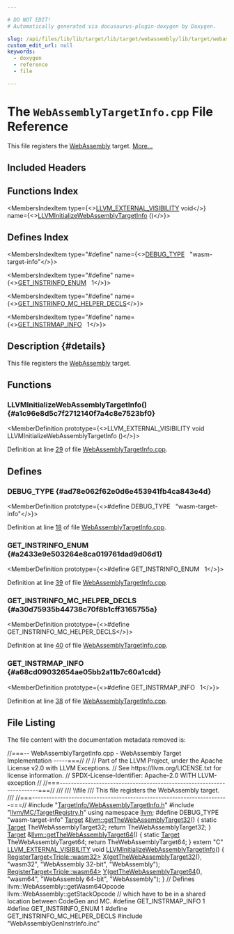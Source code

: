 ```yaml
---

# DO NOT EDIT!
# Automatically generated via docusaurus-plugin-doxygen by Doxygen.

slug: /api/files/lib/lib/target/lib/target/webassembly/lib/target/webassembly/targetinfo/webassemblytargetinfo-cpp
custom_edit_url: null
keywords:
  - doxygen
  - reference
  - file

---
```





# The `WebAssemblyTargetInfo.cpp` File Reference

<DoxygenPage pluginConfig={pluginConfig}>

This file registers the <a href="/docs/api/namespaces/llvm/webassembly">WebAssembly</a> target. <a href="#details">More...</a>

## Included Headers

<IncludesList>
<IncludesListItem
  filePath="TargetInfo/WebAssemblyTargetInfo.h"
  permalink="/docs/api/files/lib/lib/target/lib/target/webassembly/lib/target/webassembly/targetinfo/webassemblytargetinfo-h"
  isLocal="true" />
<IncludesListItem
  filePath="llvm/MC/TargetRegistry.h"
  permalink="/docs/api/files/include/include/llvm/include/llvm/mc/targetregistry-h"
  isLocal="true" />
<IncludesListItem
  filePath="WebAssemblyGenInstrInfo.inc"
  permalink=""
  isLocal="true" />
</IncludesList>

## Functions Index

<MembersIndex>

<MembersIndexItem
  type={<><a href="/docs/api/files/include/include/llvm/include/llvm/support/compiler-h/#adeb6f14d9f377993d79fae2efb34ecac">LLVM&#95;EXTERNAL&#95;VISIBILITY</a> void</>}
  name={<><a href="#a1c96e8d5c7f2712140f7a4c8e7523bf0">LLVMInitializeWebAssemblyTargetInfo</a> ()</>}>
</MembersIndexItem>

</MembersIndex>

## Defines Index

<MembersIndex>

<MembersIndexItem
  type="#define"
  name={<><a href="#ad78e062f62e0d6e453941fb4ca843e4d">DEBUG&#95;TYPE</a>&nbsp;&nbsp;&nbsp;&quot;wasm-target-info&quot;</>}>
</MembersIndexItem>

<MembersIndexItem
  type="#define"
  name={<><a href="#a2433e9e503264e8ca019761dad9d06d1">GET&#95;INSTRINFO&#95;ENUM</a>&nbsp;&nbsp;&nbsp;1</>}>
</MembersIndexItem>

<MembersIndexItem
  type="#define"
  name={<><a href="#a30d75935b44738c70f8b1cff3165755a">GET&#95;INSTRINFO&#95;MC&#95;HELPER&#95;DECLS</a></>}>
</MembersIndexItem>

<MembersIndexItem
  type="#define"
  name={<><a href="#a68cd09032654ae05bb2a11b7c60a1cdd">GET&#95;INSTRMAP&#95;INFO</a>&nbsp;&nbsp;&nbsp;1</>}>
</MembersIndexItem>

</MembersIndex>

## Description {#details}

This file registers the <a href="/docs/api/namespaces/llvm/webassembly">WebAssembly</a> target.

<SectionDefinition>

## Functions

### LLVMInitializeWebAssemblyTargetInfo() {#a1c96e8d5c7f2712140f7a4c8e7523bf0}

<MemberDefinition
  prototype={<>LLVM&#95;EXTERNAL&#95;VISIBILITY void LLVMInitializeWebAssemblyTargetInfo ()</>}>

Definition at line <a href="#l00029">29</a> of file <a href="/docs/api/files/lib/lib/target/lib/target/webassembly/lib/target/webassembly/targetinfo/webassemblytargetinfo-cpp">WebAssemblyTargetInfo.cpp</a>.
</MemberDefinition>

</SectionDefinition>

<SectionDefinition>

## Defines

### DEBUG&#95;TYPE {#ad78e062f62e0d6e453941fb4ca843e4d}

<MemberDefinition
  prototype={<>#define DEBUG&#95;TYPE&nbsp;&nbsp;&nbsp;&quot;wasm-target-info&quot;</>}>

Definition at line <a href="#l00018">18</a> of file <a href="/docs/api/files/lib/lib/target/lib/target/webassembly/lib/target/webassembly/targetinfo/webassemblytargetinfo-cpp">WebAssemblyTargetInfo.cpp</a>.
</MemberDefinition>

### GET&#95;INSTRINFO&#95;ENUM {#a2433e9e503264e8ca019761dad9d06d1}

<MemberDefinition
  prototype={<>#define GET&#95;INSTRINFO&#95;ENUM&nbsp;&nbsp;&nbsp;1</>}>

Definition at line <a href="#l00039">39</a> of file <a href="/docs/api/files/lib/lib/target/lib/target/webassembly/lib/target/webassembly/targetinfo/webassemblytargetinfo-cpp">WebAssemblyTargetInfo.cpp</a>.
</MemberDefinition>

### GET&#95;INSTRINFO&#95;MC&#95;HELPER&#95;DECLS {#a30d75935b44738c70f8b1cff3165755a}

<MemberDefinition
  prototype={<>#define GET&#95;INSTRINFO&#95;MC&#95;HELPER&#95;DECLS</>}>

Definition at line <a href="#l00040">40</a> of file <a href="/docs/api/files/lib/lib/target/lib/target/webassembly/lib/target/webassembly/targetinfo/webassemblytargetinfo-cpp">WebAssemblyTargetInfo.cpp</a>.
</MemberDefinition>

### GET&#95;INSTRMAP&#95;INFO {#a68cd09032654ae05bb2a11b7c60a1cdd}

<MemberDefinition
  prototype={<>#define GET&#95;INSTRMAP&#95;INFO&nbsp;&nbsp;&nbsp;1</>}>

Definition at line <a href="#l00038">38</a> of file <a href="/docs/api/files/lib/lib/target/lib/target/webassembly/lib/target/webassembly/targetinfo/webassemblytargetinfo-cpp">WebAssemblyTargetInfo.cpp</a>.
</MemberDefinition>

</SectionDefinition>

## File Listing

The file content with the documentation metadata removed is:

<ProgramListing>

<Link id="l00001" /><CodeLine lineNumber="1"><Highlight kind="comment">//===-- WebAssemblyTargetInfo.cpp - WebAssembly Target Implementation -----===//</Highlight><Highlight kind="normal"></Highlight></CodeLine>
<Link id="l00002" /><CodeLine lineNumber="2"><Highlight kind="normal"></Highlight><Highlight kind="comment">//</Highlight><Highlight kind="normal"></Highlight></CodeLine>
<Link id="l00003" /><CodeLine lineNumber="3"><Highlight kind="normal"></Highlight><Highlight kind="comment">// Part of the LLVM Project, under the Apache License v2.0 with LLVM Exceptions.</Highlight><Highlight kind="normal"></Highlight></CodeLine>
<Link id="l00004" /><CodeLine lineNumber="4"><Highlight kind="normal"></Highlight><Highlight kind="comment">// See https://llvm.org/LICENSE.txt for license information.</Highlight><Highlight kind="normal"></Highlight></CodeLine>
<Link id="l00005" /><CodeLine lineNumber="5"><Highlight kind="normal"></Highlight><Highlight kind="comment">// SPDX-License-Identifier: Apache-2.0 WITH LLVM-exception</Highlight><Highlight kind="normal"></Highlight></CodeLine>
<Link id="l00006" /><CodeLine lineNumber="6"><Highlight kind="normal"></Highlight><Highlight kind="comment">//</Highlight><Highlight kind="normal"></Highlight></CodeLine>
<Link id="l00007" /><CodeLine lineNumber="7"><Highlight kind="normal"></Highlight><Highlight kind="comment">//===----------------------------------------------------------------------===//</Highlight><Highlight kind="comment"></Highlight></CodeLine>
<Link id="l00008" /><CodeLine lineNumber="8"><Highlight kind="comment">///</Highlight></CodeLine>
<Link id="l00009" /><CodeLine lineNumber="9"><Highlight kind="comment">/// \\file</Highlight></CodeLine>
<Link id="l00010" /><CodeLine lineNumber="10"><Highlight kind="comment">/// This file registers the WebAssembly target.</Highlight></CodeLine>
<Link id="l00011" /><CodeLine lineNumber="11"><Highlight kind="comment">///</Highlight><Highlight kind="normal"></Highlight></CodeLine>
<Link id="l00012" /><CodeLine lineNumber="12"><Highlight kind="normal"></Highlight><Highlight kind="comment">//===----------------------------------------------------------------------===//</Highlight><Highlight kind="normal"></Highlight></CodeLine>
<Link id="l00013" /><CodeLine lineNumber="13"><Highlight kind="normal"></Highlight></CodeLine>
<Link id="l00014" /><CodeLine lineNumber="14"><Highlight kind="normal"></Highlight><Highlight kind="preprocessor">#include &quot;<a href="/docs/api/files/lib/lib/target/lib/target/webassembly/lib/target/webassembly/targetinfo/webassemblytargetinfo-h">TargetInfo/WebAssemblyTargetInfo.h</a>&quot;</Highlight><Highlight kind="normal"></Highlight></CodeLine>
<Link id="l00015" /><CodeLine lineNumber="15"><Highlight kind="normal"></Highlight><Highlight kind="preprocessor">#include &quot;<a href="/docs/api/files/include/include/llvm/include/llvm/mc/targetregistry-h">llvm/MC/TargetRegistry.h</a>&quot;</Highlight><Highlight kind="normal"></Highlight></CodeLine>
<Link id="l00016" /><CodeLine lineNumber="16"><Highlight kind="normal"></Highlight><Highlight kind="keyword">using namespace </Highlight><Highlight kind="normal"><a href="/docs/api/namespaces/llvm">llvm</a>;</Highlight></CodeLine>
<Link id="l00017" /><CodeLine lineNumber="17"><Highlight kind="normal"></Highlight></CodeLine>
<Link id="l00018" /><CodeLine lineNumber="18" lineLink="#ad78e062f62e0d6e453941fb4ca843e4d"><Highlight kind="normal"></Highlight><Highlight kind="preprocessor">#define DEBUG&#95;TYPE &quot;wasm-target-info&quot;</Highlight><Highlight kind="normal"></Highlight></CodeLine>
<Link id="l00019" /><CodeLine lineNumber="19"><Highlight kind="normal"></Highlight></CodeLine>
<Link id="l00020" /><CodeLine lineNumber="20" lineLink="/docs/api/namespaces/llvm/#a7eaefe3d08d9d3f62944e9074df84ba6"><Highlight kind="normal"><a href="/docs/api/classes/llvm/target">Target</a> &amp;<a href="/docs/api/namespaces/llvm/#a7eaefe3d08d9d3f62944e9074df84ba6">llvm::getTheWebAssemblyTarget32</a>() &#123;</Highlight></CodeLine>
<Link id="l00021" /><CodeLine lineNumber="21"><Highlight kind="normal">  </Highlight><Highlight kind="keyword">static</Highlight><Highlight kind="normal"> <a href="/docs/api/classes/llvm/target">Target</a> TheWebAssemblyTarget32;</Highlight></CodeLine>
<Link id="l00022" /><CodeLine lineNumber="22"><Highlight kind="normal">  </Highlight><Highlight kind="keywordflow">return</Highlight><Highlight kind="normal"> TheWebAssemblyTarget32;</Highlight></CodeLine>
<Link id="l00023" /><CodeLine lineNumber="23"><Highlight kind="normal">&#125;</Highlight></CodeLine>
<Link id="l00024" /><CodeLine lineNumber="24" lineLink="/docs/api/namespaces/llvm/#aaa7fdcba17ac3f1f7aebc5edfe48c13a"><Highlight kind="normal"><a href="/docs/api/classes/llvm/target">Target</a> &amp;<a href="/docs/api/namespaces/llvm/#aaa7fdcba17ac3f1f7aebc5edfe48c13a">llvm::getTheWebAssemblyTarget64</a>() &#123;</Highlight></CodeLine>
<Link id="l00025" /><CodeLine lineNumber="25"><Highlight kind="normal">  </Highlight><Highlight kind="keyword">static</Highlight><Highlight kind="normal"> <a href="/docs/api/classes/llvm/target">Target</a> TheWebAssemblyTarget64;</Highlight></CodeLine>
<Link id="l00026" /><CodeLine lineNumber="26"><Highlight kind="normal">  </Highlight><Highlight kind="keywordflow">return</Highlight><Highlight kind="normal"> TheWebAssemblyTarget64;</Highlight></CodeLine>
<Link id="l00027" /><CodeLine lineNumber="27"><Highlight kind="normal">&#125;</Highlight></CodeLine>
<Link id="l00028" /><CodeLine lineNumber="28"><Highlight kind="normal"></Highlight></CodeLine>
<Link id="l00029" /><CodeLine lineNumber="29" lineLink="#a1c96e8d5c7f2712140f7a4c8e7523bf0"><Highlight kind="normal"></Highlight><Highlight kind="keyword">extern</Highlight><Highlight kind="normal"> </Highlight><Highlight kind="stringliteral">&quot;C&quot;</Highlight><Highlight kind="normal"> <a href="/docs/api/files/include/include/llvm/include/llvm/support/compiler-h/#adeb6f14d9f377993d79fae2efb34ecac">LLVM&#95;EXTERNAL&#95;VISIBILITY</a> </Highlight><Highlight kind="keywordtype">void</Highlight><Highlight kind="normal"> <a href="#a1c96e8d5c7f2712140f7a4c8e7523bf0">LLVMInitializeWebAssemblyTargetInfo</a>() &#123;</Highlight></CodeLine>
<Link id="l00030" /><CodeLine lineNumber="30"><Highlight kind="normal">  <a href="/docs/api/structs/llvm/registertarget">RegisterTarget&lt;Triple::wasm32&gt;</a> <a href="/docs/api/files/lib/lib/tablegen/tablegenbackendskeleton-cpp/#ab60f28d7a141ac46ccc200176a1bca8b">X</a>(<a href="/docs/api/namespaces/llvm/#a7eaefe3d08d9d3f62944e9074df84ba6">getTheWebAssemblyTarget32</a>(), </Highlight><Highlight kind="stringliteral">&quot;wasm32&quot;</Highlight><Highlight kind="normal">,</Highlight></CodeLine>
<Link id="l00031" /><CodeLine lineNumber="31"><Highlight kind="normal">                                   </Highlight><Highlight kind="stringliteral">&quot;WebAssembly 32-bit&quot;</Highlight><Highlight kind="normal">, </Highlight><Highlight kind="stringliteral">&quot;WebAssembly&quot;</Highlight><Highlight kind="normal">);</Highlight></CodeLine>
<Link id="l00032" /><CodeLine lineNumber="32"><Highlight kind="normal">  <a href="/docs/api/structs/llvm/registertarget">RegisterTarget&lt;Triple::wasm64&gt;</a> <a href="/docs/api/files/lib/lib/tablegen/tablegenbackendskeleton-cpp/#a262774d3e5186511427e5b2414a85f7f">Y</a>(<a href="/docs/api/namespaces/llvm/#aaa7fdcba17ac3f1f7aebc5edfe48c13a">getTheWebAssemblyTarget64</a>(), </Highlight><Highlight kind="stringliteral">&quot;wasm64&quot;</Highlight><Highlight kind="normal">,</Highlight></CodeLine>
<Link id="l00033" /><CodeLine lineNumber="33"><Highlight kind="normal">                                   </Highlight><Highlight kind="stringliteral">&quot;WebAssembly 64-bit&quot;</Highlight><Highlight kind="normal">, </Highlight><Highlight kind="stringliteral">&quot;WebAssembly&quot;</Highlight><Highlight kind="normal">);</Highlight></CodeLine>
<Link id="l00034" /><CodeLine lineNumber="34"><Highlight kind="normal">&#125;</Highlight></CodeLine>
<Link id="l00035" /><CodeLine lineNumber="35"><Highlight kind="normal"></Highlight></CodeLine>
<Link id="l00036" /><CodeLine lineNumber="36"><Highlight kind="normal"></Highlight><Highlight kind="comment">// Defines llvm::WebAssembly::getWasm64Opcode llvm::WebAssembly::getStackOpcode</Highlight><Highlight kind="normal"></Highlight></CodeLine>
<Link id="l00037" /><CodeLine lineNumber="37"><Highlight kind="normal"></Highlight><Highlight kind="comment">// which have to be in a shared location between CodeGen and MC.</Highlight><Highlight kind="normal"></Highlight></CodeLine>
<Link id="l00038" /><CodeLine lineNumber="38" lineLink="#a68cd09032654ae05bb2a11b7c60a1cdd"><Highlight kind="normal"></Highlight><Highlight kind="preprocessor">#define GET&#95;INSTRMAP&#95;INFO 1</Highlight><Highlight kind="normal"></Highlight></CodeLine>
<Link id="l00039" /><CodeLine lineNumber="39" lineLink="#a2433e9e503264e8ca019761dad9d06d1"><Highlight kind="normal"></Highlight><Highlight kind="preprocessor">#define GET&#95;INSTRINFO&#95;ENUM 1</Highlight><Highlight kind="normal"></Highlight></CodeLine>
<Link id="l00040" /><CodeLine lineNumber="40" lineLink="#a30d75935b44738c70f8b1cff3165755a"><Highlight kind="normal"></Highlight><Highlight kind="preprocessor">#define GET&#95;INSTRINFO&#95;MC&#95;HELPER&#95;DECLS</Highlight><Highlight kind="normal"></Highlight></CodeLine>
<Link id="l00041" /><CodeLine lineNumber="41"><Highlight kind="normal"></Highlight><Highlight kind="preprocessor">#include &quot;WebAssemblyGenInstrInfo.inc&quot;</Highlight><Highlight kind="normal"></Highlight></CodeLine>

</ProgramListing>


</DoxygenPage>
